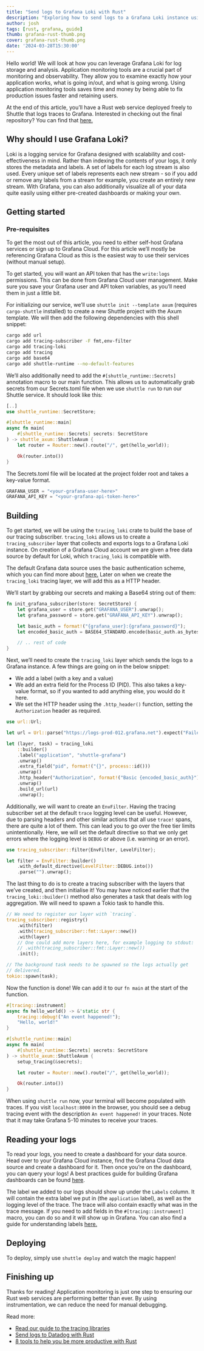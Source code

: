 ```yaml
---
title: "Send logs to Grafana Loki with Rust"
description: "Exploring how to send logs to a Grafana Loki instance using Rust, without Promtail"
author: josh
tags: [rust, grafana, guide]
thumb: grafana-rust-thumb.png
cover: grafana-rust-thumb.png
date: '2024-03-28T15:30:00'
---
```


Hello world! We will look at how you can leverage Grafana Loki for log storage and analysis. Application monitoring tools are a crucial part of monitoring and observability. They allow you to examine exactly how your application works, what is going in/out, and what is going wrong. Using application monitoring tools saves time and money by being able to fix production issues faster and retaining users.

At the end of this article, you’ll have a Rust web service deployed freely to Shuttle that logs traces to Grafana. Interested in checking out the final repository? You can find that [here.](https://github.com/joshua-mo-143/shuttle-grafana-example)

## Why should I use Grafana Loki?

Loki is a logging service for Grafana designed with scalability and cost-effectiveness in mind. Rather than indexing the contents of your logs, it only stores the metadata and labels. A set of labels for each log stream is also used. Every unique set of labels represents each new stream - so if you add or remove any labels from a stream for example, you create an entirely new stream. With Grafana, you can also additionally visualize all of your data quite easily using either pre-created dashboards or making your own.

## Getting started

### Pre-requisites

To get the most out of this article, you need to either self-host Grafana services or sign up to Grafana Cloud. For this article we’ll mostly be referencing Grafana Cloud as this is the easiest way to use their services (without manual setup).

To get started, you will want an API token that has the `write:logs` permissions. This can be done from Grafana Cloud user management. Make sure you save your Grafana user and API token variables, as you’ll need them in just a little bit.

For initializing our service, we’ll use `shuttle init --template axum`  (requires `cargo-shuttle` installed) to create a new Shuttle project with the Axum template. We will then add the following dependencies with this shell snippet:

```bash
cargo add url
cargo add tracing-subscriber -F fmt,env-filter
cargo add tracing-loki
cargo add tracing
cargo add base64
cargo add shuttle-runtime --no-default-features
```

We’ll also additionally need to add the `#[shuttle_runtime::Secrets]` annotation macro to our main function. This allows us to automatically grab secrets from our Secrets.toml file when we use `shuttle run` to run our Shuttle service. It should look like this:

```rust
[..]
use shuttle_runtime::SecretStore;

#[shuttle_runtime::main]
async fn main(
    #[shuttle_runtime::Secrets] secrets: SecretStore
) -> shuttle_axum::ShuttleAxum {
    let router = Router::new().route("/", get(hello_world));

    Ok(router.into())
}
```

The Secrets.toml file will be located at the project folder root and takes a key-value format.

```rust
GRAFANA_USER = "<your-grafana-user-here>"
GRAFANA_API_KEY = "<your-grafana-api-token-here>"
```

## Building

To get started, we will be using the `tracing_loki` crate to build the base of our tracing subscriber. `tracing_loki` allows us to create a `tracing_subscriber` layer that collects and exports logs to a Grafana Loki instance. On creation of a Grafana Cloud account we are given a free data source by default for Loki, which `tracing_loki` is compatible with.

The default Grafana data source uses the basic authentication scheme, which you can find more about [here.](https://developer.mozilla.org/en-US/docs/Web/HTTP/Authentication#basic_authentication_scheme)  Later on when we create the `tracing_loki` tracing layer, we will add this as a HTTP header.

We’ll start by grabbing our secrets and making a Base64 string out of them:

```rust
fn init_grafana_subscriber(store: SecretStore) {
    let grafana_user = store.get("GRAFANA_USER").unwrap();
    let grafana_password = store.get("GRAFANA_API_KEY").unwrap();

    let basic_auth = format!("{grafana_user}:{grafana_password}");
    let encoded_basic_auth = BASE64_STANDARD.encode(basic_auth.as_bytes());

    // .. rest of code
}
```

Next, we’ll need to create the `tracing_loki` layer which sends the logs to a Grafana instance. A few things are going on in the below snippet:

- We add a label (with a key and a value)
- We add an extra field for the Process ID (PID). This also takes a key-value format, so if you wanted to add anything else, you would do it here.
- We set the HTTP header using the `.http_header()` function, setting the `Authorization` header as required.

```rust
use url::Url;

let url = Url::parse("https://logs-prod-012.grafana.net").expect("Failed to parse Grafana URL");

let (layer, task) = tracing_loki
    ::builder()
    .label("application", "shuttle-grafana")
    .unwrap()
    .extra_field("pid", format!("{}", process::id()))
    .unwrap()
    .http_header("Authorization", format!("Basic {encoded_basic_auth}"))
    .unwrap()
    .build_url(url)
    .unwrap();
```

Additionally, we will want to create an `EnvFilter`. Having the tracing subscriber set at the default `trace` logging level can be useful. However, due to parsing headers and other similar actions that all use `trace!` spans, there are quite a lot of them. This can lead you to go over the free tier limits unintentionally. Here, we will set the default directive so that we only get errors where the logging level is `DEBUG` or above (i.e. warning or an error).

```rust
use tracing_subscriber::filter{EnvFilter, LevelFilter};

let filter = EnvFilter::builder()
    .with_default_directive(LevelFilter::DEBUG.into())
    .parse("").unwrap();
```

The last thing to do is to create a tracing subscriber with the layers that we’ve created, and then initialise it! You may have noticed earlier that the `tracing_loki::builder()` method also generates a task that deals with log aggregation. We will need to spawn a Tokio task to handle this.

```rust
// We need to register our layer with `tracing`.
tracing_subscriber::registry()
    .with(filter)
    .with(tracing_subscriber::fmt::Layer::new())
    .with(layer)
    // One could add more layers here, for example logging to stdout:
    // .with(tracing_subscriber::fmt::Layer::new())
    .init();

// The background task needs to be spawned so the logs actually get
// delivered.
tokio::spawn(task);
```

Now the function is done! We can add it to our `fn main` at the start of the function.

```rust
#[tracing::instrument]
async fn hello_world() -> &'static str {
    tracing::debug!("An event happened!");
    "Hello, world!"
}

#[shuttle_runtime::main]
async fn main(
    #[shuttle_runtime::Secrets] secrets: SecretStore
) -> shuttle_axum::ShuttleAxum {
    setup_tracing(&secrets);

    let router = Router::new().route("/", get(hello_world));

    Ok(router.into())
}
```

When using `shuttle run` now, your terminal will become populated with traces. If you visit `localhost:8000` in the browser, you should see a debug tracing event with the description `An event happened!` in your traces. Note that it may take Grafana 5-10 minutes to receive your traces.

## Reading your logs

To read your logs, you need to create a dashboard for your data source. Head over to your Grafana Cloud instance, find the Grafana Cloud data source and create a dashboard for it. Then once you’re on the dashboard, you can query your logs! A best practices guide for building Grafana dashboards can be found [here](https://grafana.com/docs/grafana/latest/dashboards/build-dashboards/best-practices/).

The label we added to our logs should show up under the `Labels` column. It will contain the extra label we put in (the `application` label), as well as the logging level of the trace. The trace will also contain exactly what was in the trace message. If you need to add fields in the `#[tracing::instrument]` macro, you can do so and it will show up in Grafana. You can also find a guide for understanding labels [here.](https://grafana.com/docs/loki/latest/get-started/labels/)

## Deploying

To deploy, simply use `shuttle deploy` and watch the magic happen!

## Finishing up

Thanks for reading! Application monitoring is just one step to ensuring our Rust web services are performing better than ever. By using instrumentation, we can reduce the need for manual debugging.

Read more:

- [Read our guide to the tracing libraries](https://www.shuttle.dev/blog/2024/01/09/getting-started-tracing-rust)
- [Send logs to Datadog with Rust](https://www.shuttle.dev/blog/2024/03/27/datadog-rust)
- [8 tools to help you be more productive with Rust](https://www.shuttle.dev/blog/2024/02/15/best-rust-tooling)
